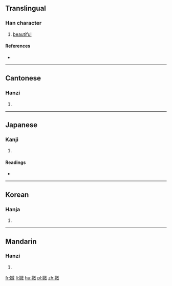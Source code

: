 ==Translingual==

===Han character===
{{Han char|rn=38|rad=女|as=10|sn=13|four=48440|canj=VUUK|ids=⿰女𢼸}}

# [[beautiful]]

====References====
* {{Han ref|kx=0268.140|dkj=06582|hdz=21071.210|uh=5ABA|ud=23226|bh=DCF6|bd=56566}}

----

==Cantonese==

===Hanzi===
{{yue-hanzi|jyut=mei5|y=mei5}}

# {{defn|lang=yue|sort=女10}}

----

==Japanese==

===Kanji===
{{ja-kanji|grade=|rs=女10}}

# {{defn|lang=ja|sort=女10}}

====Readings====
* {{ja-readings|on=[[び]] (bi), [[み]] (mi)|kun=[[よい]] (yoi), [[うつくしい]] (utsukushii)}}

----

==Korean==

===Hanja===
{{ko-hanja|hangeul=미|rv=mi|mr=mi}}

# {{defn|lang=ko|sort=女10}}

----

==Mandarin==

===Hanzi===
{{cmn-hanzi|pin=[[měi]] ([[mei3]])|wg=mei<sup>3</sup>}}

# {{defn|lang=cmn|sort=女10}}

[[fr:媺]]
[[li:媺]]
[[hu:媺]]
[[pl:媺]]
[[zh:媺]]